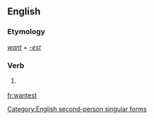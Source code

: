 ==English==

===Etymology===
''[[want]]'' + ''[[-est]]''

===Verb===
{{infl|en|verb form}}

# {{archaic}} {{form of|Second-person singular simple present form|want}}

[[Category:English second-person singular forms]]

[[fr:wantest]]